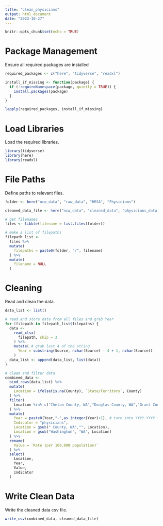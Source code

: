 ```yaml
---
title: "clean_physicians"
output: html_document
date: "2023-10-27"
---
```

```r
knitr::opts_chunk$set(echo = TRUE)
```
# Package Management
Ensure all required packages are installed 
```r
required_packages <- c("here", "tidyverse", "readxl")

install_if_missing <- function(package) {
  if (!requireNamespace(package, quietly = TRUE)) {
    install.packages(package)
  }
}

lapply(required_packages, install_if_missing)
```
# Load Libraries
Load the required libraries. 
```r
library(tidyverse)
library(here)
library(readxl)
```
# File Paths
Define paths to relevant files.
```r
folder <- here("ncw_data", "raw_data", "HRSA", "Physicians")

cleaned_data_file <- here("ncw_data", "cleaned_data", "physicians_data.csv")

# get filenames
files <- tibble(filename = list.files(folder))

# make a list of filepaths
filepath_list <-
  files %>%
  mutate(
    filepaths = paste0(folder, "/", filename)
  ) %>%
  mutate(
    filename = NULL
  ) 
```
# Cleaning
Read and clean the data.
```r
data_list <- list()

# read and store data from all files and grab Year
for (filepath in filepath_list$filepaths) { 
  data <- 
    read_xlsx(
      filepath, skip = 3
    ) %>%
    mutate( # grab last 4 of the string
      Year = substring(Source, nchar(Source) - 4 + 1, nchar(Source))
    )
  data_list <- append(data_list, list(data))
}

# clean and filter data
combined_data <- 
  bind_rows(data_list) %>%
  mutate(
    Location = ifelse(is.na(County), `State/Territory`, County)
  ) %>%
  filter(
    Location %in% c("Chelan County, WA","Douglas County, WA","Grant County, WA","Kittitas County, WA", "Okanogan County, WA", "Washington")
  ) %>%
  mutate( 
    Year = paste0(Year,"-",as.integer(Year)+1), # turn into YYYY-YYYY format
    Indicator = "physicians",
    Location = gsub(" County, WA","", Location),
    Location = gsub("Washington", "WA", Location)
  ) %>%
  rename(
    Value = `Rate (per 100,000 population)`
  ) %>%
  select(
    Location,
    Year,
    Value,
    Indicator
  )
```
# Write Clean Data
Write the cleaned data csv file.
```r
write_csv(combined_data, cleaned_data_file)
```
